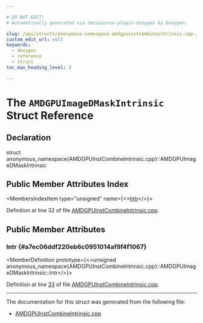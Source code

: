 ```yaml
---

# DO NOT EDIT!
# Automatically generated via docusaurus-plugin-doxygen by Doxygen.

slug: /api/structs/anonymous-namespace-amdgpuinstcombineintrinsic-cpp-/amdgpuimagedmaskintrinsic
custom_edit_url: null
keywords:
  - doxygen
  - reference
  - struct
toc_max_heading_level: 3

---
```





# The `AMDGPUImageDMaskIntrinsic` Struct Reference

<DoxygenPage pluginConfig={pluginConfig}>



## Declaration

<CodeBlock>struct anonymous_namespace{AMDGPUInstCombineIntrinsic.cpp}::AMDGPUImageDMaskIntrinsic</CodeBlock>

## Public Member Attributes Index

<MembersIndex>

<MembersIndexItem
  type="unsigned"
  name={<><a href="#a7ec06ddf220eb6c0951014af9f4f1067">Intr</a></>}>
</MembersIndexItem>

</MembersIndex>


Definition at line 32 of file <a href="/docs/api/files/lib/lib/target/lib/target/amdgpu/amdgpuinstcombineintrinsic-cpp">AMDGPUInstCombineIntrinsic.cpp</a>.

<SectionDefinition>

## Public Member Attributes

### Intr {#a7ec06ddf220eb6c0951014af9f4f1067}

<MemberDefinition
  prototype={<>unsigned anonymous&#95;namespace&#123;AMDGPUInstCombineIntrinsic.cpp&#125;::AMDGPUImageDMaskIntrinsic::Intr</>}>

Definition at line <a href="/docs/api/files/lib/lib/target/lib/target/amdgpu/amdgpuinstcombineintrinsic-cpp/#l00033">33</a> of file <a href="/docs/api/files/lib/lib/target/lib/target/amdgpu/amdgpuinstcombineintrinsic-cpp">AMDGPUInstCombineIntrinsic.cpp</a>.
</MemberDefinition>

</SectionDefinition>

<hr/>

The documentation for this struct was generated from the following file:

<ul>
<li><a href="/docs/api/files/lib/lib/target/lib/target/amdgpu/amdgpuinstcombineintrinsic-cpp">AMDGPUInstCombineIntrinsic.cpp</a></li>
</ul>

</DoxygenPage>
